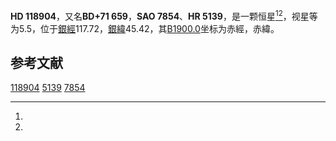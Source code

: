 {{Starbox begin
| name = HD 118904
}}
{{Starbox observe
| epoch = [[J2000.0|J2000.0]]
| constell = {{星座名待查}}<ref name=SIMBAD>{{cite web
 | url=http://simbad.u-strasbg.fr/simbad/sim-id?Ident=HR+5139
 | title =Pulsating variable Star
 | publisher=Centre de Données astronomiques de Strasbourg
 | work=SIMBAD
 | accessdate=2012-07-13}}</ref><ref name=DATA>{{cite web
 | url=http://vizier.u-strasbg.fr/viz-bin/VizieR-5?-out.add=.&-source=5050&-corr=PK=HR&-out.max=9999&HR=5139
 | title=VizieR Detailed Page
 | accessdate=2012-07-13
 | archive-date=2019-02-16
 | archive-url=https://web.archive.org/web/20190216081554/http://vizier.u-strasbg.fr/viz-bin/VizieR-5?-out.add=.&-source=5050&-corr=PK=HR&-out.max=9999&HR=5139
 | dead-url=no
 }}</ref>
| 星官 = 
| ra = {{RA|13|37|11}}<ref name=SIMBAD /><ref name=DATA />
| dec = {{DEC|+71|14|32}}<ref name=SIMBAD /><ref name=DATA />
| appmag_v = 5.5<ref name=SIMBAD /><ref name=DATA />
}}
{{Starbox character
| class = gK2<ref name=SIMBAD /><ref name=DATA />
| b-v = 1.2<ref name=SIMBAD /><ref name=DATA />
| u-b = <ref name=SIMBAD /><ref name=DATA />
| r-i = <ref name=SIMBAD /><ref name=DATA />
| variable = 
}}
{{Starbox astrometry
| radial_v = 
| prop_mo_ra = 15
| parallax = 
| p_error = 
}}
{{Starbox catalog
| names =BD+71 659，[[SAO星表|SAO]] 7854，[[HD星表|HD]] 118904，[[HR星表|HR]] 5139}}
{{Starbox reference |Simbad=HR+5139}}
{{Starbox end}}

'''HD 118904'''，又名'''BD+71 659'''，'''SAO 7854'''、'''HR 5139'''，是一颗恒星<ref name=SIMBAD /><ref name=DATA />，视星等为5.5，位于[[銀道座標系|銀經]]117.72，[[銀道座標系|銀緯]]45.42，其[[B1900.0|B1900.0]]坐标为赤經{{RA|13|34|46.8}}，赤緯{{DEC|+71|45.42|4}}。

== 参考文献 ==
{{reflist}}

{{star-stub}}

[[Category:HD和HDE天體|118904]]
[[Category:HR天體|5139]]
[[Category:SAO天體|7854]]